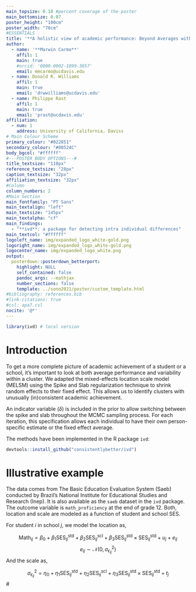 ```yaml
---
main_topsize: 0.10 #percent coverage of the poster
main_bottomsize: 0.07
poster_height: "100cm"
poster_width: "70cm"
#ESSENTIALS
title: '**A holistic view of academic performance: Beyond Averages with MELSM and Spike-and-Slab**'
author:
  - name: '**Marwin Carmo**'
    affil: 1
    main: true
    #orcid: '0000-0002-1099-3857'
    email: mmcarmo@ucdavis.edu
  - name: Donald R. Williams
    affil: 1
    main: true
    email: 'drwwilliams@ucdavis.edu'
  - name: Philippe Rast
    affil: 1
    main: true
    email: 'prast@ucdavis.edu'
affiliation:
  - num: 1
    address: University of California, Daviss
# Main Colour Scheme
primary_colour: "#022851"
secondary_colour: "#00524C"
body_bgcol: "#ffffff"
#---POSTER BODY OPTIONS---#
title_textsize: "110px"
reference_textsize: "28px"
caption_textsize: "32px"
affiliation_textsize: "32px"
#Column
column_numbers: 2
#Main Section
main_fontfamily: "PT Sans"
main_textalign: "left"
main_textsize: "145px"
main_textalpha: "cf"
main_findings:
  - "**ivd**: a package for detecting intra individual differences"
main_textcol: "#ffffff"
logoleft_name: img/expanded_logo_white-gold.png
logoright_name: img/expanded_logo_white-gold.png
logocenter_name: img/expanded_logo_white.png
output: 
  posterdown::posterdown_betterport:
    highlight: NULL
    self_contained: false
    pandoc_args: --mathjax
    number_sections: false
    template: ../sono2021/poster/custom_template.html
#bibliography: references.bib
#link-citations: true
#csl: apa7.csl
nocite: '@*'
---
```


```r
library(ivd) # local version
```


# Introduction

To get a more complete picture of academic achievement of a student or a school, it's important to look at both
average performance and variability within a cluster. We adapted the mixed-effects 
location scale model (MELSM) using the Spike and  Slab regularization technique 
to shrink random effects to their fixed effect. 
This allows us to identify clusters with unusually (in)consistent academic achievement. 

An indicator variable ($\delta$) is included in the prior to allow switching between the spike and slab  throughout the MCMC sampling process. For each iteration, this specification allows each individual to have their own person-specific estimate or the fixed effect average. 

The methods have been implemented in the R package `ivd`:

```r
devtools::install_github("consistentlybetter/ivd")
```


# Illustrative example

The data comes from The Basic Education Evaluation System (Saeb) conducted by Brazil’s National Institute for Educational Studies and Research (Inep). It is also available as the `saeb` dataset in the `ivd` package. The outcome variable is `math_proficiency` at the end of grade 12. Both, location and scale are modeled as a function of student and school SES. 

For student $i$ in school $j$, we model the location as,

$$
\text{Math}_{ij} = \beta_0+\beta_1\text{SES}_{ij}^{\text{std}}+\beta_2\text{SES}_{ij}^{\text{scl}}+\beta_3\text{SES}_{ij}^{\text{std}}\times\text{SES}_{ij}^{\text{std}} + u_j + e_{ij}
$$
$$
e_{ij} \sim \mathcal{N} (0, \sigma_{\epsilon_{ij}}^2)
$$
And the scale as,

$$
\sigma_{\epsilon_{ij}}^2 = \eta_0+\eta_1\text{SES}_{ij}^{\text{std}}+\eta_2\text{SES}_{ij}^{\text{scl}}+\eta_3\text{SES}_{ij}^{\text{std}}\times\text{SES}_{ij}^{\text{std}} + t_j
$$
#
